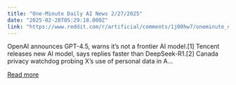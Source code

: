 ```yaml
---
title: "One-Minute Daily AI News 2/27/2025"
date: "2025-02-28T05:29:18.000Z"
link: "https://www.reddit.com/r/artificial/comments/1j00hw7/oneminute_daily_ai_news_2272025/"
---
```


OpenAI announces GPT-4.5, warns it’s not a frontier AI model.[1]
 Tencent releases new AI model, says replies faster than DeepSeek-R1.[2]
 Canada privacy watchdog probing X’s use of personal data in A...

[Read more](https://www.reddit.com/r/artificial/comments/1j00hw7/oneminute_daily_ai_news_2272025/)
